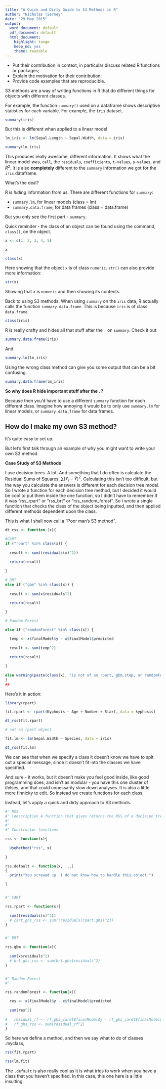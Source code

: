 ```yaml
---
title: "A Quick and Dirty Guide to S3 Methods in R"
author: "Nicholas Tierney"
date: "29 May 2015"
output:
  word_document: default
  pdf_document: default
  html_document:
    highlight: tango
    keep_md: yes
    theme: readable
---
```


- Put their contribution in context, in particular discuss related R functions or packages;
- Explain the motivation for their contribution;
- Provide code examples that are reproducible.

S3 methods are a way of writing functions in R that do different things for objects with different classes. 

For example, the function `summary()` used on a dataframe shows descriptive statistics for each variable. For example, the `iris` dataset.

```r

summary(iris)

```

But this is different when applied to a linear model

```r

lm_iris <- lm(Sepal.Length ~ Sepal.Width, data = iris)

summary(lm_iris)

```

This produces really awesome, different information. It shows what the linear model was, `call`, the `residuals`, `coefficients`, `t-values`, `p-values`, and $R^2$.  It is also **completely** different to the `summary` information we got for the `iris` dataframe.

What's the deal?

R is _hiding_ information from us. There are different functions for `summary`:

- `summary.lm`, for linear models (class = lm)
- `summary.data.frame`, for data frames (class = data.frame)

But you only see the first part - `summary`.

Quick reminder - the class of an object can be found using the command, `class()`, on the object. 

```r

x <- c(1, 2, 3, 4, 5)

x

class(x)

```

Here showing that the object `x` is of class `numeric`. `str()` can also provide more information:

```r

str(x)

```

Showing that x is `numeric` and then showing its contents.

Back to using S3 methods. When using `summary` on the `iris` data, R actually calls the function `summary.data.frame`. This is because `iris` is of class `data.frame`.

```r

class(iris)

```

R is really crafty and hides all that stuff after the `.` on `summary`. Check it out:

```r

summary.data.frame(iris)

```

And 

```r

summary.lm(lm_iris)

```

Using the wrong class method can give you some output that can be a bit confusing.

```r

summary.data.frame(lm_iris)

```

**So why does R hide important stuff after the `.`?**

Because then you'd have to use a different `summary` function for each different class. Imagine how annoying it would be to only use `summary.lm` for linear models, or `summary.data.frame` for data frames. 

## How do I make my own S3 method?

It's quite easy to set up. 

But let's first talk through an example of why you might want to write your own S3 method.

**Case Study of S3 Methods**

I use decision trees. A lot. And something that I do often is calculate the Residual Sums of Squares, $\sum(Y_i - \hat{Y})^2$. Calculating this isn't too difficult, but the way you calculate the answers is different for each decision tree model. So I wrote a function for each decision tree method, but I decided it would be cool to put them inside the one function, so I didn't have to remember if it was "rss_rpart" or "rss_brt" or "rss_random_forest". So I wrote a single function that checks the class of the object being inputted, and then applied different methods dependent upon the class.

This is what I shall now call a "Poor man's S3 method".

```r

dt_rss <- function (x){

#CART
if ("rpart" %in% class(x)) {
  
  result <- sum((residuals(x)^2))
  
  return(result)
  
}

# BRT
else if ("gbm" %in% class(x)) {
  
  result <- sum(x$residuals^2)
  
  return(result)

}

# Random Forest

else if ("randomForest" %in% class(x)) {

  temp <- x$finalModel$y - x$finalModel$predicted  
  
  result <- sum(temp^2)  
  
  return(result)

}
  
else warning(paste(class(x), "is not of an rpart, gbm.step, or randomForest object"))
}
##

```


Here's it in action:

```r

library(rpart)

fit.rpart <- rpart(Kyphosis ~ Age + Number + Start, data = kyphosis)

dt_rss(fit.rpart)

# not an rpart object

fit.lm <- lm(Sepal.Width ~ Species, data = iris)

dt_rss(fit.lm)

```

We can see that when we specify a class it doesn't know we have to spit out a special message, since it doesn't fit into the classes we have specified.

And sure - it works, but it doesn't make you feel good inside, like good programming does, and isn't as modular - you have this one cluster of ifelses, and that could unnessarily slow down analyses. It is also a little more finnicky to edit. So instead we create functions for each class.

Instead, let's apply a quick and dirty approach to S3 methods.

```r

#' RSS
#' \description A function that gives returns the RSS of a decision tree model.
#'
#'
#' Constructor functions

rss <- function(x){
  
  UseMethod("rss", x)
  
}

rss.default <- function(x, ...)
{
  print("You screwed up. I do not know how to handle this object.")

}


#' CART

rss.rpart <- function(x){
  
  sum((residuals(x)^2))
  # cart_ghs_rss <- sum((residuals(rpart.ghs)^2))  
}


#' BRT

rss.gbm <- function(x){
  
  sum(x$residuals^2)
  # brt_ghs_rss <- sum(brt.ghs$residuals^2)  
}


#' Random Forest
#' 

rss.randomForest <- function(x){

  res <- x$finalModel$y - x$finalModel$predicted  
  
  sum(res^2)  
    
#   residual_rf <- rf_ghs_caret$finalModel$y - rf_ghs_caret$finalModel$predicted  
#   rf_ghs_rss <- sum(residual_rf^2)  
}


```

So here we define a method, and then we say what to do of classes .myclass,

```r

rss(fit.rpart)

rss(lm.fit)

```


The `.default` is also really cool as it is what tries to work when you have a class that you haven't specified. In this case, this one here is a little insulting.


